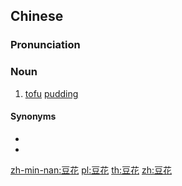 ==Chinese==
{{zh-forms}}

===Pronunciation===
{{zh-pron
|m=dòuhuā,er=y
|c=dau6 faa1
|mn=xm,qz,tw:tāu-hoe/zz:tāu-hoa
|cat=n
}}

===Noun===
{{zh-noun}}

# [[tofu]] [[pudding]]

====Synonyms====
* {{zh-l|豆腐花}}
* {{zh-l|豆腐腦}}

{{zh-cat|Desserts}}

[[zh-min-nan:豆花]]
[[pl:豆花]]
[[th:豆花]]
[[zh:豆花]]